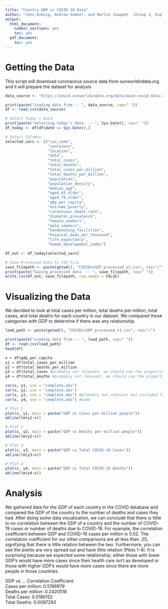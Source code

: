 ---
title: "Country GDP vs COVID-19 Data"
author: "John Koenig, Andrew Sumner, and Martin Jauquet  (Group 3, Exploration 4)"
output:
  html_document:
    number_sections: yes
    toc: yes  
  pdf_document:
    toc: yes
---

# Getting the Data

This script will download coronavirus source data from ourworldindata.org and it will prepare the dataset for analysis

```{r}
data_source <- "https://covid.ourworldindata.org/data/owid-covid-data.csv"

print(paste("Loading data from -- ", data_source, sep=" "))
df <- read.csv(data_source)

# Select Today's Data
print(paste("Selecting today's data  -- ", Sys.Date(), sep=" "))
df_today <- df[df$date == Sys.Date(),]

# Select Columns
selected_vars <- c("iso_code", 
                   "continent", 
                   "location", 
                   "date", 
                   "total_cases", 
                   "total_deaths", 
                   "total_cases_per_million", 
                   "total_deaths_per_million", 
                   "population", 
                   "population_density", 
                   "median_age", 
                   "aged_65_older", 
                   "aged_70_older", 
                   "gdp_per_capita", 
                   "extreme_poverty", 
                   "cardiovasc_death_rate", 
                   "diabetes_prevalence", 
                   "female_smokers", 
                   "male_smokers", 
                   "handwashing_facilities", 
                   "hospital_beds_per_thousand", 
                   "life_expectancy", 
                   "human_development_index")

df_out <- df_today[selected_vars]

# Save Processed Data to CSV File
save_filepath <- paste(getwd(), "COVIDvsGDP_processed_v2.csv", sep="/")
print(paste("Saving processed data  -- ", save_filepath, sep=" "))
write.csv(df_out, save_filepath, row.names = FALSE)
```

# Visualizing the Data
We decided to look at total cases per million, total deaths per million, total cases, and total deaths for each country in our dataset. We compared these categories with GDP to determine if there was any relationship.

```{r}
load_path <- paste(getwd(), "COVIDvsGDP_processed_v1.csv", sep="/")

print(paste("Loading data from -- ", load_path, sep=" "))
df <- read.csv(load_path)
head(df)
```

```{r}
x = df$gdp_per_capita
y1 = df$total_cases_per_million
y2 = df$total_deaths_per_million
y3 = df$total_cases #probably not relevant, we should use the proportion of cases relative to overall population, i.e. y1
y4 = df$total_deaths #probably not relevant, we should use the proportion of deaths relative to overall population, i.e. y2
```

```{r}
cor(x, y1, use = "complete.obs")
cor(x, y2, use = "complete.obs")
cor(x, y3, use = "complete.obs") #probably not relevant but included for completeness
cor(x, y4, use = "complete.obs") #same
```

```{r}
# Plot 1
plot(x, y1, main = paste("GDP vs Cases per million people"))
abline(lm(y1~x))

# Plot 2
plot(x, y2, main = paste("GDP vs Deaths per million people"))
abline(lm(y2~x))

# Plot 3
plot(x, y3, main = paste("GDP vs Total COVID-19 Cases"))
abline(lm(y3~x))

# Plot 4
plot(x, y4, main = paste("GDP vs Total COVID-19 Deaths"))
abline(lm(y4~x))
```


# Analysis
We gathered data for the GDP of each country in the COVID database and compared the GDP of the country to the number of deaths and cases they had. After doing some data visualization, we can conclude that there is little to no correlation between the GDP of a country and the number of COVID-19 cases or number of deaths due to COVID-19. For example, the correlation coefficient between GDP and COVID-19 cases per million is 0.52. The correlation coefficient for our other comparisons are all less than .25, signifying that there is little relation between the two. Furthermore, you can see the points are very spread out and have little relation (Plots 1-4). It is surprising because we expected some relationship; either those with lower GDP's would have more cases since their health care isn't as developed or those with higher GDP's would have more cases since there are more people in those countries.

GDP vs …	            Correlation Coefficient  
Cases per million:        0.5199979  
Deaths per million:       0.2420518  
Total Cases:              0.0186152  
Total Deaths:             0.0097293  

